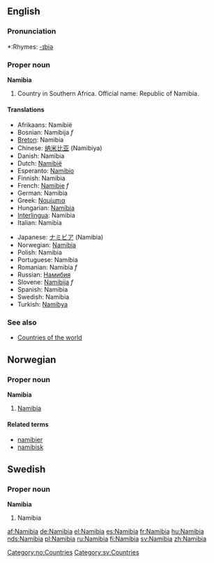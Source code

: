 ==English==

===Pronunciation===
*:Rhymes: [[Rhymes:English:-ɪbiə|-ɪbiə]]

===Proper noun===
'''Namibia'''
# Country in Southern Africa. Official name: Republic of Namibia.

====Translations====
{{top}}
*Afrikaans: Namibië
*Bosnian: Namibija ''f''
*[[Breton]]: Namibia
*Chinese: [[纳米比亚]] (Namibiya)
*Danish: Namibia
*Dutch: [[Namibië]]
*Esperanto: [[Namibio]]
*Finnish: Namibia
*French: [[Namibie]] ''f''
*German: Namibia
*Greek: [[Ναμίμπια]]
*Hungarian: [[Namíbia]]
*[[Interlingua]]: Namibia
*Italian: Namibia
{{mid}}
*Japanese: [[ナミビア]] (Namibia)
*Norwegian: [[#Norwegian|Namibia]]
*Polish: Namibia
*Portuguese: Namíbia
*Romanian: Namibia ''f''
*Russian: [[Намибия]]
*Slovene: [[Namibija]] ''f''
*Spanish: Namibia
*Swedish: Namibia
*Turkish: [[Namibya]]
{{bottom}}

===See also===
* [[Countries of the world]]

==Norwegian==
===Proper noun===
[[Category:no:Countries]]
'''Namibia'''
#[[#English|Namibia]]
====Related terms====
*[[namibier]]
*[[namibisk]]

==Swedish==
===Proper noun===
'''Namibia'''
#Namibia

[[Category:sv:Countries]]

[[af:Namibia]]
[[de:Namibia]]
[[el:Namibia]]
[[es:Namibia]]
[[fr:Namibia]]
[[hu:Namibia]]
[[nds:Namibia]]
[[pl:Namibia]]
[[ru:Namibia]]
[[fi:Namibia]]
[[sv:Namibia]]
[[zh:Namibia]]